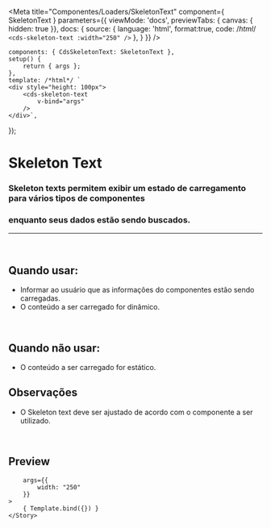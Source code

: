 
<Meta
	title="Componentes/Loaders/SkeletonText"
	component={ SkeletonText }
	parameters={{
		viewMode: 'docs',
		previewTabs: { canvas: { hidden: true }},
		docs: {
			source: {
				language: 'html',
				format:true,
				code: /*html*/
`
	<cds-skeleton-text
		:width="250"
	/>
`
			},
		}
	}}
/>

	components: { CdsSkeletonText: SkeletonText },
	setup() {
		return { args };
	},
	template: /*html*/ `
	<div style="height: 100px">
		<cds-skeleton-text
			v-bind="args"
		/>
	</div>`,
});

# Skeleton Text

### Skeleton texts permitem exibir um estado de carregamento para vários tipos de componentes
### enquanto seus dados estão sendo buscados.
---
<br />

## Quando usar:
- Informar ao usuário que as informações do componentes estão sendo carregadas.
- O conteúdo a ser carregado for dinâmico.

<br />

## Quando não usar:
- O conteúdo a ser carregado for estático.

## Observações
- O Skeleton text deve ser ajustado de acordo com o componente a ser utilizado.

<br />

## Preview

<Canvas>
	<Story
		name="SkeletonText"
		
		args={{
			width: "250"
		}}
	>
		{ Template.bind({}) }
	</Story>
</Canvas>

<ArgsTable story="SkeletonText" />